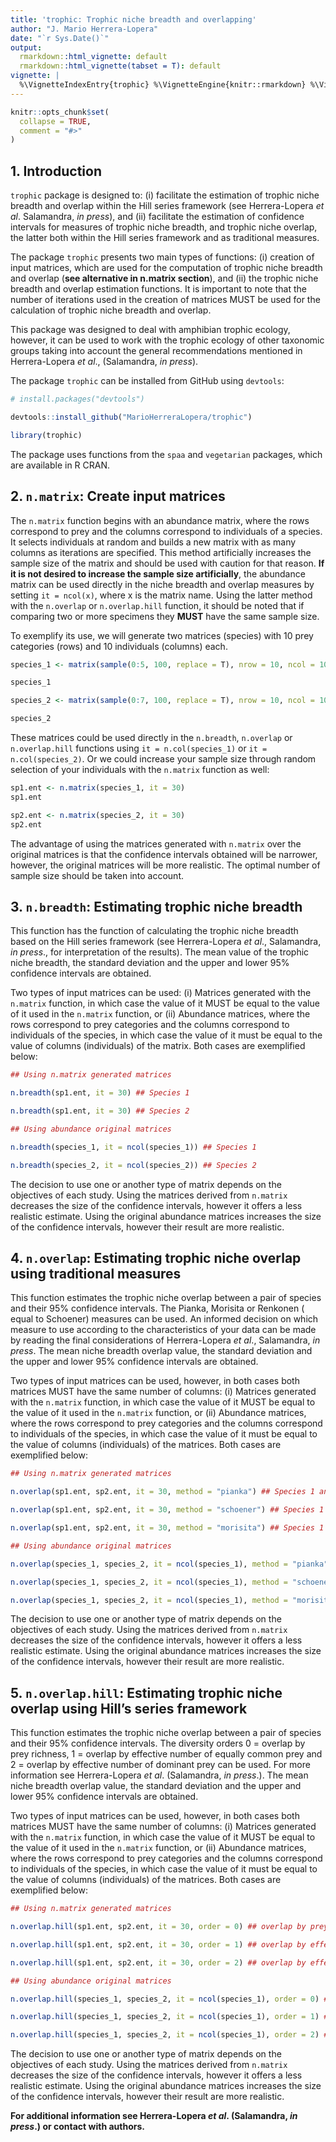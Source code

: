 ```yaml
---
title: 'trophic: Trophic niche breadth and overlapping'
author: "J. Mario Herrera-Lopera"
date: "`r Sys.Date()`"
output:
  rmarkdown::html_vignette: default
  rmarkdown::html_vignette(tabset = T): default
vignette: |
  %\VignetteIndexEntry{trophic} %\VignetteEngine{knitr::rmarkdown} %\VignetteEncoding{UTF-8}
---
```


```r
knitr::opts_chunk$set(
  collapse = TRUE,
  comment = "#>"
)
```

## 1. Introduction

`trophic` package is designed to: (i) facilitate the estimation of trophic niche breadth and overlap within the Hill series framework (see Herrera-Lopera _et al_. Salamandra, _in press_), and (ii) facilitate the estimation of confidence intervals for measures of trophic niche breadth, and trophic niche overlap, the latter both within the Hill series framework and as traditional measures.

The package `trophic` presents two main types of functions: (i) creation of input matrices, which are used for the computation of trophic niche breadth and overlap (**see alternative in n.matrix section**), and (ii) the trophic niche breadth and overlap estimation functions. It is important to note that the number of iterations used in the creation of matrices MUST be used for the calculation of trophic niche breadth and overlap. 

This package was designed to deal with amphibian trophic ecology, however, it can be used to work with the trophic ecology of other taxonomic groups taking into account the general recommendations mentioned in Herrera-Lopera _et al_., (Salamandra, _in press_).

The package `trophic` can be installed from GitHub using `devtools`: 

```r
# install.packages("devtools")

devtools::install_github("MarioHerreraLopera/trophic")

library(trophic)
```

The package uses functions from the `spaa` and `vegetarian` packages, which are available in R CRAN.

## 2. `n.matrix`: Create input matrices

The `n.matrix` function begins with an abundance matrix, where the rows correspond to prey and the columns correspond to individuals of a species. It selects individuals at random and builds a new matrix with as many columns as iterations are specified. This method artificially increases the sample size of the matrix and should be used with caution for that reason. **If it is not desired to increase the sample size artificially**, the abundance matrix can be used directly in the niche breadth and overlap measures by setting `it = ncol(x)`, where x is the matrix name. Using the latter method with the `n.overlap` or `n.overlap.hill` function, it should be noted that if comparing two or more specimens they **MUST** have the same sample size.

To exemplify its use, we will generate two matrices (species) with 10 prey categories (rows) and 10 individuals (columns) each.


```r
species_1 <- matrix(sample(0:5, 100, replace = T), nrow = 10, ncol = 10) ## First species

species_1

species_2 <- matrix(sample(0:7, 100, replace = T), nrow = 10, ncol = 10) ## Second species

species_2
```

These matrices could be used directly in the `n.breadth`, `n.overlap` or `n.overlap.hill` functions using `it = n.col(species_1)` or `it = n.col(species_2)`. Or we could increase your sample size through random selection of your individuals with the `n.matrix` function as well:

```r
sp1.ent <- n.matrix(species_1, it = 30)
sp1.ent

sp2.ent <- n.matrix(species_2, it = 30)
sp2.ent
```

The advantage of using the matrices generated with `n.matrix` over the original matrices is that the confidence intervals obtained will be narrower, however, the original matrices will be more realistic. The optimal number of sample size should be taken into account.

## 3. `n.breadth`: Estimating trophic niche breadth

This function has the function of calculating the trophic niche breadth based on the Hill series framework (see Herrera-Lopera _et al_., Salamandra, _in press_., for interpretation of the results). The mean value of the trophic niche breadth, the standard deviation and the upper and lower 95% confidence intervals are obtained.

Two types of input matrices can be used: (i) Matrices generated with the `n.matrix` function, in which case the value of it MUST be equal to the value of it used in the `n.matrix` function, or (ii) Abundance matrices, where the rows correspond to prey categories and the columns correspond to individuals of the species, in which case the value of it must be equal to the value of columns (individuals) of the matrix. Both cases are exemplified below:

```r
## Using n.matrix generated matrices

n.breadth(sp1.ent, it = 30) ## Species 1

n.breadth(sp1.ent, it = 30) ## Species 2

## Using abundance original matrices

n.breadth(species_1, it = ncol(species_1)) ## Species 1

n.breadth(species_2, it = ncol(species_2)) ## Species 2

```

The decision to use one or another type of matrix depends on the objectives of each study. Using the matrices derived from `n.matrix` decreases the size of the confidence intervals, however it offers a less realistic estimate. Using the original abundance matrices increases the size of the confidence intervals, however their result are more realistic.

## 4. `n.overlap`: Estimating trophic niche overlap using traditional measures

This function estimates the trophic niche overlap between a pair of species and their 95% confidence intervals. The Pianka, Morisita or Renkonen ( equal to Schoener) measures can be used. An informed decision on which measure to use according to the characteristics of your data can be made by reading the final considerations of Herrera-Lopera _et al_., Salamandra, _in press_. The mean niche breadth overlap value, the standard deviation and the upper and lower 95% confidence intervals are obtained.

Two types of input matrices can be used, however, in both cases both matrices MUST have the same number of columns: (i) Matrices generated with the `n.matrix` function, in which case the value of it MUST be equal to the value of it used in the `n.matrix` function, or (ii) Abundance matrices, where the rows correspond to prey categories and the columns correspond to individuals of the species, in which case the value of it must be equal to the value of columns (individuals) of the matrices. Both cases are exemplified below:

```r
## Using n.matrix generated matrices

n.overlap(sp1.ent, sp2.ent, it = 30, method = "pianka") ## Species 1 and 2 Pianka's trophic niche overlap

n.overlap(sp1.ent, sp2.ent, it = 30, method = "schoener") ## Species 1 and 2 Renkonen's trophic niche overlap

n.overlap(sp1.ent, sp2.ent, it = 30, method = "morisita") ## Species 1 and 2 Morisita's trophic niche overlap

## Using abundance original matrices

n.overlap(species_1, species_2, it = ncol(species_1), method = "pianka") # Pianka's trophic niche overlap

n.overlap(species_1, species_2, it = ncol(species_1), method = "schoener") # Renkonen's trophic niche overlap

n.overlap(species_1, species_2, it = ncol(species_1), method = "morisita") ## Morisita's trophic niche overlap
```

The decision to use one or another type of matrix depends on the objectives of each study. Using the matrices derived from `n.matrix` decreases the size of the confidence intervals, however it offers a less realistic estimate. Using the original abundance matrices increases the size of the confidence intervals, however their result are more realistic.

## 5. `n.overlap.hill`: Estimating trophic niche overlap using Hill's series framework

This function estimates the trophic niche overlap between a pair of species and their 95% confidence intervals. The diversity orders 0 = overlap by prey richness, 1 = overlap by effective number of equally common prey and 2 = overlap by effective number of dominant prey can be used. For more information see Herrera-Lopera _et al_. (Salamandra, _in press_.). The mean niche breadth overlap value, the standard deviation and the upper and lower 95% confidence intervals are obtained.

Two types of input matrices can be used, however, in both cases both matrices MUST have the same number of columns: (i) Matrices generated with the `n.matrix` function, in which case the value of it MUST be equal to the value of it used in the `n.matrix` function, or (ii) Abundance matrices, where the rows correspond to prey categories and the columns correspond to individuals of the species, in which case the value of it must be equal to the value of columns (individuals) of the matrices. Both cases are exemplified below:

```r

## Using n.matrix generated matrices

n.overlap.hill(sp1.ent, sp2.ent, it = 30, order = 0) ## overlap by prey richness

n.overlap.hill(sp1.ent, sp2.ent, it = 30, order = 1) ## overlap by effective number of equally common prey

n.overlap.hill(sp1.ent, sp2.ent, it = 30, order = 2) ## overlap by effective number of dominant prey

## Using abundance original matrices

n.overlap.hill(species_1, species_2, it = ncol(species_1), order = 0) ## overlap by prey richness

n.overlap.hill(species_1, species_2, it = ncol(species_1), order = 1) ## overlap by effective number of equally common prey

n.overlap.hill(species_1, species_2, it = ncol(species_1), order = 2) ## overlap by effective number of dominant prey

```

The decision to use one or another type of matrix depends on the objectives of each study. Using the matrices derived from `n.matrix` decreases the size of the confidence intervals, however it offers a less realistic estimate. Using the original abundance matrices increases the size of the confidence intervals, however their result are more realistic.

**For additional information see Herrera-Lopera _et al_. (Salamandra, _in press_.) or contact with authors.**
